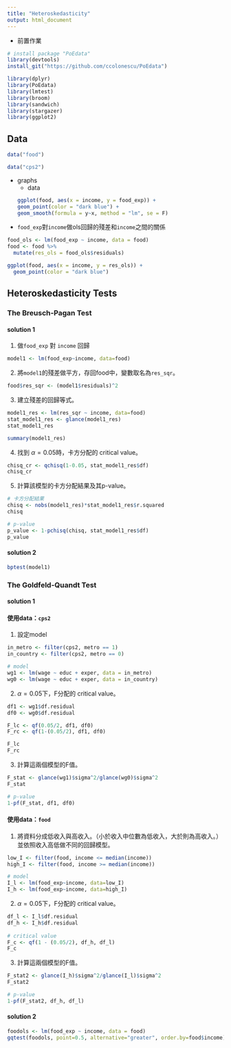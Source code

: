 ```yaml
---
title: "Heteroskedasticity"
output: html_document
---
```


- 前置作業
```r
# install package "PoEdata"
library(devtools)
install_git("https://github.com/ccolonescu/PoEdata")
```

```r
library(dplyr)
library(PoEdata)
library(lmtest)
library(broom)
library(sandwich)
library(stargazer)
library(ggplot2)
```

## Data
```r
data("food")

data("cps2")
```

- graphs
  - data
```r
ggplot(food, aes(x = income, y = food_exp)) +
  geom_point(color = "dark blue") +
  geom_smooth(formula = y~x, method = "lm", se = F)
```

- `food_exp`對`income`做ols回歸的殘差和`income`之間的關係
```r
food_ols <- lm(food_exp ~ income, data = food)
food <- food %>%
  mutate(res_ols = food_ols$residuals)

ggplot(food, aes(x = income, y = res_ols)) +
  geom_point(color = "dark blue")
```

## Heteroskedasticity Tests
### The Breusch-Pagan Test
#### solution 1
1. 做`food_exp` 對 `income` 回歸
```r
model1 <- lm(food_exp~income, data=food)
```

2. 將`model1`的殘差做平方，存回food中，變數取名為`res_sqr`。
```r
food$res_sqr <- (model1$residuals)^2
```

3. 建立殘差的回歸等式。
```r
model1_res <- lm(res_sqr ~ income, data=food)
stat_model1_res <- glance(model1_res)
stat_model1_res

summary(model1_res)
```

4. 找到 $\alpha = 0.05$時，卡方分配的 critical value。
```r
chisq_cr <- qchisq(1-0.05, stat_model1_res$df)
chisq_cr
```

5. 計算該模型的卡方分配結果及其p-value。
```r
# 卡方分配結果
chisq <- nobs(model1_res)*stat_model1_res$r.squared
chisq

# p-value
p_value <- 1-pchisq(chisq, stat_model1_res$df)
p_value
```

#### solution 2
```r
bptest(model1)
```

### The Goldfeld-Quandt Test
#### solution 1
#### 使用data：`cps2`
1. 設定model
```r
in_metro <- filter(cps2, metro == 1)
in_country <- filter(cps2, metro == 0)

# model
wg1 <- lm(wage ~ educ + exper, data = in_metro)
wg0 <- lm(wage ~ educ + exper, data = in_country)
```

2. $\alpha = 0.05$下，F分配的 critical value。
```r
df1 <- wg1$df.residual
df0 <- wg0$df.residual

F_lc <- qf(0.05/2, df1, df0)
F_rc <- qf(1-(0.05/2), df1, df0)

F_lc
F_rc
```

3. 計算這兩個模型的F值。
```r
F_stat <- glance(wg1)$sigma^2/glance(wg0)$sigma^2
F_stat

# p-value
1-pf(F_stat, df1, df0)
```

#### 使用data：`food`
1. 將資料分成低收入與高收入。（小於收入中位數為低收入，大於則為高收入。）並依照收入高低做不同的回歸模型。
```r
low_I <- filter(food, income <= median(income))
high_I <- filter(food, income >= median(income))

# model
I_l <- lm(food_exp~income, data=low_I)
I_h <- lm(food_exp~income, data=high_I)
```

2. $\alpha = 0.05$下，F分配的 critical value。
```r
df_l <- I_l$df.residual
df_h <- I_h$df.residual
    
# critical value
F_c <- qf(1 - (0.05/2), df_h, df_l)
F_c
```

3. 計算這兩個模型的F值。
```r
F_stat2 <- glance(I_h)$sigma^2/glance(I_l)$sigma^2
F_stat2

# p-value
1-pf(F_stat2, df_h, df_l)
```

#### solution 2
```r
foodols <- lm(food_exp ~ income, data = food)
gqtest(foodols, point=0.5, alternative="greater", order.by=food$income)
```

